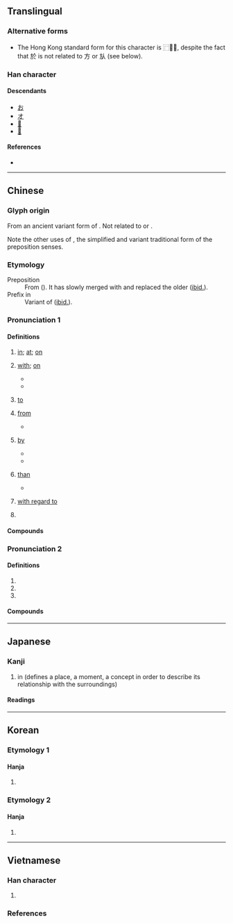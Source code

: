 {{also|于}}
{{character info}}
==Translingual==
{{stroke order|type=animate}}

===Alternative forms===
* The Hong Kong standard form for this character is ⿸𭤨⺀, despite the fact that 於 is not related to 方 or 㫃 (see below).

===Han character===
{{Han char|rn=70|rad=方|as=04|sn=8|four=08233|canj=YSOY|ids=⿰方仒 <small>(GTJKV)</small>,⿸𭤨⺀ <small>(H)</small>}}

====Descendants====
* [[お]]
* [[オ]]
* [[𛀔]]
* [[𛀕]]

====References====
* {{Han ref|kx=0481.110|dkj=13628|dj=0843.070|hdz=32175.020|uh=65BC|ud=26044|bh=A9F3|bd=43507}}

----

==Chinese==
{{zh-forms|s=于|t2=于|alt=扵|note=The preposition senses.}}
{{zh-forms|alt=扵|note=Other senses.}}

===Glyph origin===
{{Han etym}}
From an ancient variant form of {{zh-l|*烏}}. Not related to {{zh-l|*方}} or {{zh-l|*㫃}}.

Note the other uses of {{zh-l|于}}, the simplified and variant traditional form of the preposition senses.

===Etymology===
; Preposition
: From {{inh|zh|sit-pro|*ʔaj||to go; directional particle}} ({{zh-ref|Schuessler, 2007}}). It has slowly merged with and replaced the older {{och-l|于}} ([[ibid.]]).
; Prefix in {{zh-l|*於菟/於檡/於兔/於䖘}}
: Variant of {{och-l|阿|prefix in kinship terms and personal names}} ([[ibid.]]).
{{etystub|zh}}

===Pronunciation 1===
{{zh-pron
|m=yú,yū
|m_note=yū - surname sense in Mainland
|c=jyu1
|h=pfs=yì
|md=ṳ̆
|mn=xm,tw:û/qz:îr/zz,tw:î/xm:u/qz:ir/zz:i
|mn_note=surname: Xiamen - u; Quanzhou - ir; Zhangzhou - î
|mn-t=i1/e1/u1
|mn-t_note=i1/e1 - preposition; u1 - surname
|w=3hhy
|mc=1
|oc=2
|cat=prep,pn
}}

====Definitions====
{{zh-hanzi}}

# {{lb|zh|indicates time or place}} [[in]]; [[at]]; [[on]]
#: {{zh-syn|在}}
#: {{zh-x|生 於 @1980 年|born '''in''' 1980}}
#: {{zh-x|峰會 將 於 北京 舉行。|The summit will be held in Beijing.}}
# {{lb|zh|used before a noun to indicate the object of an action}} [[with]]; [[on]]
#: {{zh-x|求助 於 人|to ask people for help}}
#: {{zh-x|不 滿足 於 現狀|not satisfied with the status quo}}
#: {{zh-x|有益 於 健康|good for health}}
#: {{zh-x|己 所 不 欲，勿 施 於 人。|Do not do '''unto''' others what you would not like others to do '''unto''' yourself.|CL|ref=Analects}}
#* {{zh-x|^子-禽 問 於 ^子-貢。|Zi Qin asked Zi Gong.|CL|ref=Analects}}
#* {{zh-x|目前 總 的 國際 形勢 和 國內 形勢 於 我們 有利，於 侵略者 不利。|At present, the international and domestic situation as a whole is favourable to us, not to the aggressors.|ref='''1950''', {{lw|zh|毛澤東}} ({{w|Mao Zedong}}), {{lang|zh|《给中国人民志愿军的命令》}} (Order to the Chinese People's Volunteers), {{lw|zh|pref=《|毛澤東選集|suf=》}}. English translation based on the [https://www.marxists.org/reference/archive/mao/selected-works/volume-5/mswv5_10.htm Foreign Languages Press edition]}}
# {{lb|zh|used before a noun, verb or adjective to indicate the target of action}} [[to]]
#: {{zh-x|獻身 於 革命 事業|to be devoted to the revolution}}
#: {{zh-x|致力 於 創新|to be committed to innovation}}
#: {{zh-x|病情 趨向 於 穩定。|The condition [of the patient] is stabilizing.}}
# {{lb|zh|indicates beginning or source}} [[from]]
#: {{zh-x|源於|to originate '''from'''}}
#: {{zh-x|他 畢業 於 ^復旦 ^大學。|He graduated from Fudan University.}}
#* {{zh-x|千里 之 行，始於 足 下。|a journey of a thousand miles '''begins with''' a single step|CL|ref=Daodejing}}
# {{lb|zh|indicates the agent of action}} [[by]]
#: {{zh-x|限 於 條件|limited by circumstances}}
#* {{zh-x|^郤 ^克 傷 於 矢，流血 及 屨{jù}。|Xi Ke was wounded '''by''' an arrow, till the blood ran down to his shoes|CL|ref=Zuozhuan}}
#* {{zh-x|勞心 者 治 人，勞力 者 治 於 人。|Those who labour with their minds govern others; those who labour with their strength are governed '''by''' others.|CL|ref=Mencius}}
# {{lb|zh|indicates comparison}} [[than]]
#: {{zh-x|血濃於水|blood is thicker '''than''' water}}
#: {{zh-x|苛政猛於虎|oppressive governments are more terrible '''than''' tigers}}
#* {{zh-x|蜀道 之 難、難 於 上 青天。|The daunting route into the region of Shu is more daunting '''than''' climbing the sky.|CL|ref={{lw|zh|李白}}, {{lang|zh|《蜀道難》}}; translated by Betty Tseng}}
# {{lb|zh|used after a verb or adjective}} [[with regard to]]
#: {{zh-x|至於|as to}}
#: {{zh-x|屬於|to belong to}}
#: {{zh-x|樂 於 助人|to be willing to help others}}
#: {{zh-x|敢 於 承擔 責任|to dare to assume responsibility}}
# {{surname|zh}}

====Compounds====
{{zh-der|於今|於是|關於|一至於此|仰給於人|不中於款|危於累卵|公諸於世|位於|嚴於律己|對於|取信於人|垂於將來|不安於室|寓兵於農|不致於|不絕於耳|情溢於表|安於泰山|人浮於食|憂形於色|喜形於色|供過於求|屬於|定於一尊|急於星火|怒形於色|不安於位|形於顏色|形於言色|借聽於聾|形於辭色|假力於人|安於現狀|安於一隅|專美於前|厝薪於火|寓禁於征|不形於色|不至於|基於|問道於盲|人浮於事|同歸於盡|寓教於樂|在於|利多於弊|嫁禍於人|忠於職守|善於|推舟於陸|敏於伎|易於反掌|染指於鼎|於法無據|於心無愧|於是乎|格於環境|於心不安|拙於言辭|溢於言表|疲於奔命|窮於應付|於事無補|無補於事|於斯|求過於供|於心何忍|淡於名利|於家為國|格於成例|禍生於忽|有鑒於此|暴屍於市|月麗於箕|相於|敗於垂成|無補於世|無動於衷|由於|於伏|於民潤國|歸於|止於至善|於何|無補於時|毀於一旦|無濟於事|源於|有鑑於此|流於形式|流傳於世|求道於盲|於事無濟|於焉|死於非命|於心不忍|業精於勤|月離於畢|燕巢於幕|終於|見堯於牆|義形於色|言歸於好|耿耿於懷|迫於眉睫|重於泰山|行成於思|見於|罷於奔命|過於|血濃於水|輕於鴻毛|見笑於人|青過於藍|詢於芻蕘|耿耿於心|聞名於世|青出於藍|難於上天|退藏於密|謹於心|鑒於|等於|膽大於天|老於世故|聊勝於無|絡繹於途|至於|疏於|*於陵|於潛/於潜|瀕於|生於憂患，死於安樂|亞於}}

===Pronunciation 2===
{{zh-pron
|m=wū
|c=wu1
|h=pfs=
|md=ŭ
|mn=o͘
|mn-t=u1
|w=
|mc=2
|oc=1
|cat=intj,n,pref
}}

====Definitions====
{{zh-hanzi}}

# {{zh-alt-form|烏|[[crow]]; [[raven]]}}
# {{zh-alt-form|嗚|[[alas]]!; [[oh]]!}}
# {{zh-used in|於菟/於檡/於兔/於䖘|[[tiger]]}}

====Compounds====
{{zh-der|fold=1|*於邑|於戲/於戏|*於菟|*於呼哀哉|*於乎|*於穆}}

{{zh-cat|Elementary}}

----

==Japanese==

===Kanji===
{{ja-kanji|grade=|rs=方04}}

# in (defines a place, a moment, a concept in order to describe its relationship with the surroundings)

====Readings====
{{ja-readings
|goon=お,う
|kanon=よ,お<を
|kun=お-いて, あう, より
}}

----

==Korean==

===Etymology 1===

====Hanja====
{{ko-hanja|어조사|어}}

# {{rfdef|ko|sort=方04}}

===Etymology 2===

====Hanja====
{{ko-hanja|감탄사|오}}

# {{rfdef|ko|sort=方04}}

----

==Vietnamese==

===Han character===
{{vi-readings|rs=方04
|hanviet=ư-tdcndg;tdcntd;gdhn
|phienthiet=
|nom=ơ-tdcndg;tdcntd;gdhn;btcn, ở-tdcndg;tdcntd;gdhn;btcn, ưa-tdcndg;tdcntd;gdhn;btcn, ờ-tdcndg;tdcntd;gdhn, ư-tdcndg;gdhn, ớ-tdcndg;gdhn, ô-gdhn, ứ-gdhn, thờ-gdhn
}}

# {{Nom form of|ở|to [[be]]; to [[live]]; to [[stay]]; to [[remain]]}}

===References===
<references/>
